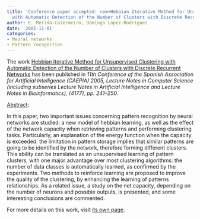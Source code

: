 ```yaml
---
title: 'Conference paper accepted: <em>Hebbian Iterative Method for Unsupervised Clustering
  with Automatic Detection of the Number of Clusters with Discrete Recurrent Networks</em>'
author: E. Mérida-Casermeiro, Domingo López-Rodríguez
date: '2005-11-01'
categories:
- Neural networks
- Pattern recognition
---
```


The work <u>Hebbian Iterative Method for Unsupervised Clustering with Automatic Detection of the Number of Clusters with Discrete Recurrent Networks</u> has been published in <em>11th Conference of the Spanish Association for Artificial Intelligence (CAEPIA) 2005, Lecture Notes in Computer Science (including subseries Lecture Notes in Artificial Intelligence and Lecture Notes in Bioinformatics), (4177), <em>pp. 241&ndash;250</em></em>.

<u>Abstract</u>:



In this paper, two important issues concerning pattern recognition by neural networks are studied: a new model of hebbian learning, as well as the effect of the network capacity when retrieving patterns and performing clustering tasks. Particularly, an explanation of the energy function when the capacity is exceeded: the limitation in pattern storage implies that similar patterns are going to be identified by the network, therefore forming different clusters. This ability can be translated as an unsupervised learning of pattern clusters, with one major advantage over most clustering algorithms: the number of data classes is automatically learned, as confirmed by the experiments. Two methods to reinforce learning are proposed to improve the quality of the clustering, by enhancing the learning of patterns relationships. As a related issue, a study on the net capacity, depending on the number of neurons and possible outputs, is presented, and some interesting conclusions are commented.




For more details on this work, visit <a href='/publications/conferences/2005-postcaepia'>its own page</a>.
